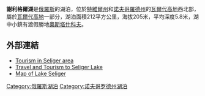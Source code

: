 {{Infobox_lake
 |湖泊名稱 = 謝利格爾湖
 |湖泊照片 = Prokudin-Gorskii-09-edit2.jpg
 |座標 = {{coord|57|10|N|33|03|E|region:RU_type:waterbody|display=inline,title}}
 |集水區國家 = {{flag|Russia}}
 |湖泊面積 = 212平方公里
 |平均深度 = 5.8米
 |海拔高度 = 205米
 |湖中島嶼 = 160
 |湖邊城鎮 = [[奧斯塔什科夫|奧斯塔什科夫]]
}}

'''謝利格爾湖'''是[[俄羅斯|俄羅斯]]的湖泊，位於[[特維爾州|特維爾州]]和[[諾夫哥羅德州|諾夫哥羅德州]]的[[瓦爾代高地|瓦爾代高地]]西北部，屬於[[瓦爾代高地|瓦爾代高地]]一部分，湖泊面積212平方公里，海拔205米，平均深度5.8米，湖中小鎮有渡假勝地[[奧斯塔什科夫|奧斯塔什科夫]]。

==外部連結==
*[https://web.archive.org/web/20160313083203/http://seligerland.ru/ Tourism in Seliger area]
*[https://web.archive.org/web/20051101104228/http://www.ostashkov.ru/rest/ Travel and Tourism to Seliger Lake]
*[https://web.archive.org/web/20050829235829/http://www.seligerland.ru/images/seliger.jpg Map of Lake Seliger]

{{Authority control}}
[[Category:俄羅斯湖泊|Category:俄羅斯湖泊]]
[[Category:诺夫哥罗德州湖泊|Category:诺夫哥罗德州湖泊]]

{{俄羅斯地理小作品}}